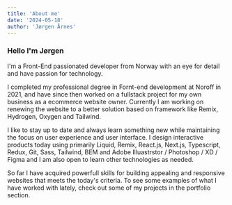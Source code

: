 ```yaml
---
title: 'About me'
date: '2024-05-18'
author: 'Jørgen Årnes'
---
```


###  Hello I'm Jørgen
I'm a Front-End passionated developer from Norway with an eye for detail and have passion for technology.

I completed my professional degree in Fornt-end development at Noroff in 2021, and have since then worked on a fullstack project for my own business as a ecommerce website owner. Currently I am working on renewing the website to a better solution based on framework like Remix, Hydrogen, Oxygen and Tailwind.

I like to stay up to date and always learn something new while maintaining the focus on user experience and user interface. I design interactive products today using primarily Liquid, Remix, React.js, Next.js, Typescript, Redux, Git, Sass, Tailwind, BEM and Adobe Illuastrstor / Photoshop / XD / Figma and I am also open to learn other technologies as needed.

So far I have acquired powerfull skills for building appealing and responsive websites that meets the today's criteria. To see some examples of what I have worked with lately, check out some of my projects in the portfolio section.